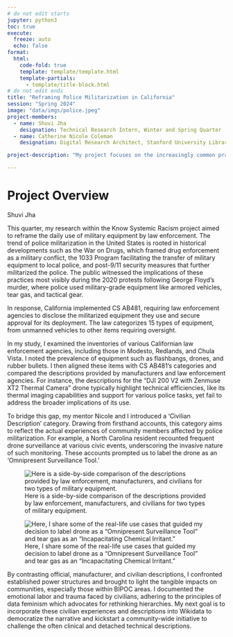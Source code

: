 ```yaml
---
# do not edit starts
jupyter: python3
toc: true
execute: 
  freeze: auto
  echo: false
format:
  html:
    code-fold: true
    template: template/template.html
    template-partials: 
      - template/title-block.html
# do not edit ends
title: "Reframing Police Militarization in California"
session: "Spring 2024"
image: "data/imgs/police.jpeg"
project-members:
  - name: Shuvi Jha
    designation: Technical Research Intern, Winter and Spring Quarter 
  - name: Catherine Nicole Coleman
    designation: Digital Research Architect, Stanford University Libraries

project-description: "My project focuses on the increasingly common practice of using military equipment by law enforcement agencies in California, as seen against the backdrop of events like the War on Drugs and post-9/11 security policies. By documenting the types and frequency of military-grade equipment such as drones, flashbangs, and armored vehicles through the lens of CS AB481, my research highlights the dissonance between manufacturers' descriptions and the equipment's impact on communities. Alongside my mentor Nicole, I introduced a 'Civilian Description' category, which includes direct accounts from those affected by police militarization, providing a fuller picture of its consequences. This effort aims to challenge the prevailing narrative, shed light on the emotional and social impacts on BIPOC communities, and foster a more engaged and informed public dialogue on the militarization of our police forces."

---
```

# Project Overview
:::{.article-author}
Shuvi Jha
:::
This quarter, my research within the Know Systemic Racism project aimed to reframe the daily use of military equipment by law enforcement. The trend of police militarization in the United States is rooted in historical developments such as the War on Drugs, which framed drug enforcement as a military conflict, the 1033 Program facilitating the transfer of military equipment to local police, and post-9/11 security measures that further militarized the police. The public witnessed the implications of these practices most visibly during the 2020 protests following George Floyd's murder, where police used military-grade equipment like armored vehicles, tear gas, and tactical gear.

In response, California implemented CS AB481, requiring law enforcement agencies to disclose the militarized equipment they use and secure approval for its deployment. The law categorizes 15 types of equipment, from unmanned vehicles to other items requiring oversight.

In my study, I examined the inventories of various Californian law enforcement agencies, including those in Modesto, Redlands, and Chula Vista. I noted the prevalence of equipment such as flashbangs, drones, and rubber bullets. I then aligned these items with CS AB481's categories and compared the descriptions provided by manufacturers and law enforcement agencies. For instance, the descriptions for the “DJI 200 V2 with Zenmuse XT2 Thermal Camera” drone typically highlight technical efficiencies, like its thermal imaging capabilities and support for various police tasks, yet fail to address the broader implications of its use.

To bridge this gap, my mentor Nicole and I introduced a 'Civilian Description' category. Drawing from firsthand accounts, this category aims to reflect the actual experiences of community members affected by police militarization. For example, a North Carolina resident recounted frequent drone surveillance at various civic events, underscoring the invasive nature of such monitoring. These accounts prompted us to label the drone as an 'Omnipresent Surveillance Tool.' 

![Here is a side-by-side comparison of the descriptions provided by law enforcement, manufacturers, and civilians for two types of military equipment.](data/imgs/category.png)

![Here, I share some of the real-life use cases that guided my decision to label drone as a "Omnipresent Surveillance Tool" and tear gas as an "Incapacitating Chemical Irritant."](data/imgs/useCases.png)


By contrasting official, manufacturer, and civilian descriptions, I confronted established power structures and brought to light the tangible impacts on communities, especially those within BIPOC areas. I documented the emotional labor and trauma faced by civilians, adhering to the principles of data feminism which advocates for rethinking hierarchies. My next goal is to incorporate these civilian experiences and descriptions into Wikidata to democratize the narrative and kickstart a community-wide initiative to challenge the often clinical and detached technical descriptions.

